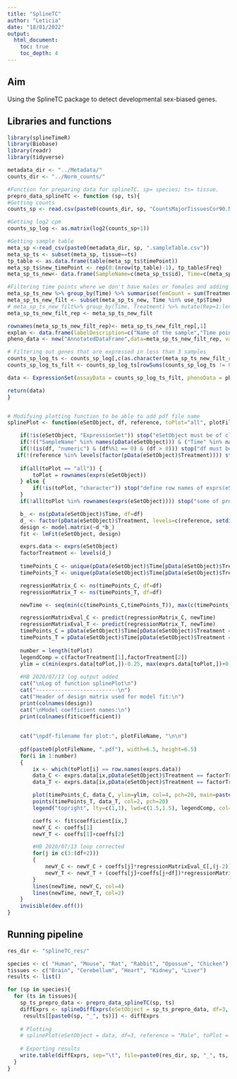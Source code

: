 ```yaml
---
title: "SplineTC"
author: "Leticia"
date: "18/01/2022"
output:
  html_document: 
    toc: true
    toc_depth: 4
---
```

## Aim

Using the SplineTC package to detect developmental sex-biased genes.

## Libraries and functions 

```r
library(splineTimeR)
library(Biobase)
library(readr)
library(tidyverse)

metadata_dir <- "../Metadata/"
counts_dir <- "../Norm_counts/"

#Function for preparing data for splineTC. sp= species; ts= tissue.
prepro_data_splineTC <- function (sp, ts){
#Getting counts
counts_sp <- read.csv(paste0(counts_dir, sp, "CountsMajorTissuesCor90.Norm.txt"), row.names=1, sep="")

#Getting log2 cpm
counts_sp_log <- as.matrix(log2(counts_sp+1))

#Getting sample table
meta_sp <-read_csv(paste0(metadata_dir, sp, ".sampleTable.csv"))
meta_sp_ts <- subset(meta_sp, tissue==ts)
tp_table <- as.data.frame(table(meta_sp_ts$timePoint))
meta_sp_ts$new_timePoint <- rep(0:(nrow(tp_table)-1), tp_table$Freq)
meta_sp_ts_new<- data.frame(SampleName=c(meta_sp_ts$id), Time=c(meta_sp_ts$new_timePoint), Treatment=c(meta_sp_ts$sex))

#Filtering time points where we don't have males or females and adding numbers to the replicates
meta_sp_ts_new %>% group_by(Time) %>% summarise(femCount = sum(Treatment == "Female"), maleCount = sum(Treatment == "Male"))%>% filter(femCount != 0 & maleCount != 0)%>% dplyr::select(Time)->use_tp
meta_sp_ts_new_filt <- subset(meta_sp_ts_new, Time %in% use_tp$Time)
# meta_sp_ts_new_filt%>% group_by(Time, Treatment) %>% mutate(Rep=1:length(Treatment))%>% as.data.frame() -> meta_sp_ts_new_filt_rep
meta_sp_ts_new_filt_rep <- meta_sp_ts_new_filt

rownames(meta_sp_ts_new_filt_rep)<- meta_sp_ts_new_filt_rep[,1]
explan <- data.frame(labelDescription=c("Name of the sample","Time point","Sex"),row.names=c("SampleName", "Time", "Treatment"))
pheno_data <- new("AnnotatedDataFrame",data=meta_sp_ts_new_filt_rep, varMetadata=explan)

# Filtering out genes that are expressed in less than 3 samples
counts_sp_log_ts <- counts_sp_log[,c(as.character(meta_sp_ts_new_filt_rep$SampleName))]
counts_sp_log_ts_filt <- counts_sp_log_ts[rowSums(counts_sp_log_ts != 0) > 2, ]

data <- ExpressionSet(assayData = counts_sp_log_ts_filt, phenoData = pheno_data)

return(data)
}


# Modifying plotting function to be able to add pdf file name
splinePlot <- function(eSetObject, df, reference, toPlot="all", plotFileName) {

	if(!is(eSetObject, "ExpressionSet")) stop("eSetObject must be of class ExpressionSet")
	if(!(("SampleName" %in% names(pData(eSetObject))) & ("Time" %in% names(pData(eSetObject))) & ("Treatment" %in% names(pData(eSetObject))))) stop("eSetObject has to include SampleName, Time and Treatment columns in phenotypic data")
	if(!(is(df, "numeric") & (df%%1 == 0) & (df > 0))) stop("df must be integer > 0")
   if(!(reference %in% levels(factor(pData(eSetObject)$Treatment)))) stop("define valid reference group")
   
	if(all(toPlot == "all")) {
		toPlot = rownames(exprs(eSetObject))
	} else {
		if(!is(toPlot, "character")) stop("define row names of exprs(eSetObject) to plot")
	}
	if(!all(toPlot %in% rownames(exprs(eSetObject)))) stop("some of provided names for plotting are not included in eSetObject")

	b_ <- ns(pData(eSetObject)$Time, df=df)
	d_ <- factor(pData(eSetObject)$Treatment, levels=c(reference, setdiff(levels(factor(pData(eSetObject)$Treatment)), reference)))
	design <- model.matrix(~d_*b_)
	fit <- lmFit(eSetObject, design)

	exprs.data <- exprs(eSetObject)
	factorTreatment <- levels(d_)
	
	timePoints_C <- unique(pData(eSetObject)$Time[pData(eSetObject)$Treatment == factorTreatment[1]])
	timePoints_T <- unique(pData(eSetObject)$Time[pData(eSetObject)$Treatment == factorTreatment[2]])

	regressionMatrix_C <- ns(timePoints_C, df=df)  
	regressionMatrix_T <- ns(timePoints_T, df=df)  

	newTime <- seq(min(c(timePoints_C,timePoints_T)), max(c(timePoints_C,timePoints_T)), length.out=101)

	regressionMatrixEval_C <- predict(regressionMatrix_C, newTime) 
	regressionMatrixEval_T <- predict(regressionMatrix_T, newTime)
	timePoints_C = pData(eSetObject)$Time[pData(eSetObject)$Treatment == factorTreatment[1]]
	timePoints_T = pData(eSetObject)$Time[pData(eSetObject)$Treatment == factorTreatment[2]]
	
	number = length(toPlot)
	legendComp = c(factorTreatment[1],factorTreatment[2])
	ylim = c(min(exprs.data[toPlot,])-0.25, max(exprs.data[toPlot,])+0.25)
	
	#HB 2020/07/13 log output added
	cat("\nLog of function splinePlot\n")
	cat("--------------------------\n")
	cat("Header of design matrix used for model fit:\n")
	print(colnames(design))
	cat("\nModel coefficient names:\n")
	print(colnames(fit$coefficient))
	
	
	cat("\npdf-filename for plot:", plotFileName, "\n\n")
	
	pdf(paste0(plotFileName, ".pdf"), width=6.5, height=6.5)
	for(i in 1:number)
	{
		ix <- which(toPlot[i] == row.names(exprs.data))
		data_C <- exprs.data[ix,pData(eSetObject)$Treatment == factorTreatment[1]]
		data_T <- exprs.data[ix,pData(eSetObject)$Treatment == factorTreatment[2]]

		plot(timePoints_C, data_C, ylim=ylim, col=4, pch=20, main=paste(toPlot[i], sep="\n"), xlab="time", ylab="expression")
		points(timePoints_T, data_T, col=2, pch=20)
		legend("topright", lty=c(1,1), lwd=c(1.5,1.5), legendComp, col=c(4,2))

		coeffs <- fit$coefficient[ix,]
		newY_C <- coeffs[1]
		newY_T <- coeffs[1]+coeffs[2]

		#HB 2020/07/13 loop corrected
		for(j in c(3:(df+2)))
		{
			newY_C <- newY_C + coeffs[j]*regressionMatrixEval_C[,(j-2)]
			newY_T <- newY_T + (coeffs[j]+coeffs[j+df])*regressionMatrixEval_T[,(j-2)]
		}
		lines(newTime, newY_C, col=4)
		lines(newTime, newY_T, col=2)
	}
	invisible(dev.off())
}
```

## Running pipeline

```r
res_dir <- "splineTC_res/"

species <- c( "Human", "Mouse", "Rat", "Rabbit", "Opossum", "Chicken")
tissues <- c("Brain", "Cerebellum", "Heart", "Kidney", "Liver")
results <- list()

for (sp in species){
  for (ts in tissues){
    sp_ts_prepro_data <- prepro_data_splineTC(sp, ts)
    diffExprs <- splineDiffExprs(eSetObject = sp_ts_prepro_data, df=3, cutoff.adj.pVal = 0.05, reference="Male", intercept = TRUE)
     results[[paste0(sp, "_", ts)]] <- diffExprs
    
    # Plotting
    # splinePlot(eSetObject = data, df=3, reference = "Male", toPlot = rownames(diffExprs[diffExprs$adj.P.Val<0.05,]), plotFileName= paste0(res_dir, sp, "_", ts))
    
    # Exporting results
    write.table(diffExprs, sep="\t", file=paste0(res_dir, sp, "_", ts, ".txt"), quote=FALSE)
  }
}
```
